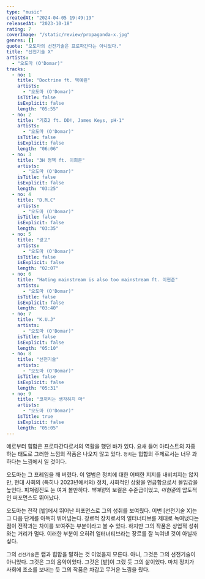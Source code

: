 ```yaml
---
type: "music"
createdAt: "2024-04-05 19:49:19"
releasedAt: "2023-10-18"
rating: 7
coverImage: "/static/review/propaganda-x.jpg"
genres: []
quote: "오도마의 선전기술은 프로파간다는 아니었다."
title: "선전기술 X"
artists:
  - "오도마 (O'Domar)"
tracks:
  - no: 1
    title: "Doctrine ft. 백예린"
    artists:
      - "오도마 (O'Domar)"
    isTitle: false
    isExplicit: false
    length: "05:55"
  - no: 2
    title: "기호2 ft. DD!, James Keys, pH-1"
    artists:
      - "오도마 (O'Domar)"
    isTitle: false
    isExplicit: false
    length: "06:06"
  - no: 3
    title: "3H 정책 ft. 이희문"
    artists:
      - "오도마 (O'Domar)"
    isTitle: false
    isExplicit: false
    length: "03:25"
  - no: 4
    title: "D.M.C"
    artists:
      - "오도마 (O'Domar)"
    isTitle: false
    isExplicit: false
    length: "03:35"
  - no: 5
    title: "광고"
    artists:
      - "오도마 (O'Domar)"
    isTitle: false
    isExplicit: false
    length: "02:07"
  - no: 6
    title: "Hating mainstream is also too mainstream ft. 이현준"
    artists:
      - "오도마 (O'Domar)"
    isTitle: false
    isExplicit: false
    length: "03:40"
  - no: 7
    title: "K.U.J"
    artists:
      - "오도마 (O'Domar)"
    isTitle: false
    isExplicit: false
    length: "05:10"
  - no: 8
    title: "선전기술"
    artists:
      - "오도마 (O'Domar)"
    isTitle: false
    isExplicit: false
    length: "05:31"
  - no: 9
    title: "코끼리는 생각하지 마"
    artists:
      - "오도마 (O'Domar)"
    isTitle: true
    isExplicit: false
    length: "05:05"
---
```


예로부터 힙합은 프로파간다로서의 역활을 했던 바가 있다. 요새 들어 아티스트의 자중하는 태도로 그러한 느낌의 작품은 나오지 않고 있다. `정치`는
힙합의 주제로서는 너무 과하다는 느낌에서 일 것이다.

오도마는 그 프레임을 깨 버렸다. 이 앨범은 정치에 대한 어떠한 지지를 내비치지는 않지만, 현대 사회의 (특히나 2023년에서의) 정치, 사회적인 상황을
언급함으로서 몰입감을 높인다. 피쳐링진도 눈 여겨 볼만하다. *백예린*의 보컬은 수준급이었고, *이현준*의 압도적인 퍼포먼스도 뛰어났다.

오도마는 전작 [밭]에서 뛰어난 퍼포먼스로 그의 성취를 보여줬다. 이번 [선전기술 X]는 그 다음 단계를 아득히 뛰어넘는다. 장르적 장치로서의 얼터너티브를
제대로 녹여냈다는 점이 전작과는 차이를 보여주는 부분이라고 볼 수 있다. 하지만 그의 작품은 상업적 성취와는 거리가 멀다.
이러한 부분이 오히려 얼터너티브라는 장르를 잘 녹여낸 것이 아닐까 싶다.

그의 `선전기술`은 랩과 힙합을 말하는 것 이었을지 모른다. 아니, 그것은 그의 선전기술이 아니었다. 그것은 그의 음악이었다. 그것은 [밭]이 그랬 듯 그의 삶이었다.
마치 정치가 사회에 조소를 보내는 듯 그의 작품은 차갑고 무거운 느낌을 줬다.